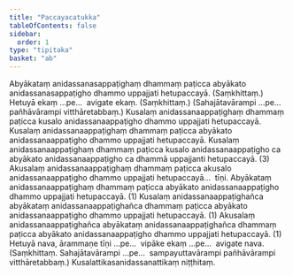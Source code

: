 ```yaml
---
title: "Paccayacatukka"
tableOfContents: false
sidebar:
  order: 1
type: "tipitaka"
basket: "ab"
---
```



<DynamicBreadcrumb />

<Division number="84">

<Paragraph number="287">
Abyākataṃ anidassanasappaṭighaṃ dhammaṃ paṭicca abyākato anidassanasappaṭigho dhammo uppajjati hetupaccayā. (Saṃkhittaṃ.)
</Paragraph>

<Paragraph number="288">
Hetuyā ekaṃ …pe…  avigate ekaṃ. (Saṃkhittaṃ.)
</Paragraph>

<Paragraph number="289">
(Sahajātavārampi …pe…  pañhāvārampi vitthāretabbaṃ.)
</Paragraph>

</Division>
<Division number="85">

<Paragraph number="290">
Kusalaṃ anidassanaappaṭighaṃ dhammaṃ paṭicca kusalo anidassanaappaṭigho dhammo uppajjati hetupaccayā. Kusalaṃ anidassanaappaṭighaṃ dhammaṃ paṭicca abyākato anidassanaappaṭigho dhammo uppajjati hetupaccayā. Kusalaṃ anidassanaappaṭighaṃ dhammaṃ paṭicca kusalo anidassanaappaṭigho ca abyākato anidassanaappaṭigho ca dhammā uppajjanti hetupaccayā. (3)
</Paragraph>

<Paragraph number="291">
Akusalaṃ anidassanaappaṭighaṃ dhammaṃ paṭicca akusalo anidassanaappaṭigho dhammo uppajjati hetupaccayā…  tīṇi.
</Paragraph>

<Paragraph number="292">
Abyākataṃ anidassanaappaṭighaṃ dhammaṃ paṭicca abyākato anidassanaappaṭigho dhammo uppajjati hetupaccayā. (1)
</Paragraph>

<Paragraph number="293">
Kusalaṃ anidassanaappaṭighañca abyākataṃ anidassanaappaṭighañca dhammaṃ paṭicca abyākato anidassanaappaṭigho dhammo uppajjati hetupaccayā. (1)
</Paragraph>

<Paragraph number="294">
Akusalaṃ anidassanaappaṭighañca abyākataṃ anidassanaappaṭighañca dhammaṃ paṭicca abyākato anidassanaappaṭigho dhammo uppajjati hetupaccayā. (1)
</Paragraph>

<Paragraph number="295">
Hetuyā nava, ārammaṇe tīṇi …pe…  vipāke ekaṃ …pe…  avigate nava. (Saṃkhittaṃ. Sahajātavārampi …pe…  sampayuttavārampi pañhāvārampi vitthāretabbaṃ.)

</Paragraph>
</Division>

<Paragraph number="296" type="center">
Kusalattikasanidassanattikaṃ niṭṭhitaṃ.
</Paragraph>